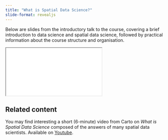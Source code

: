 ```yaml
---
title: "What is Spatial Data Science?"
slide-format: revealjs
---
```


Below are slides from the introductory talk to the course, covering a brief introduction to data science and spatial data science, followed by practical information about the course structure and organisation.

```{=html}
<iframe class="slide-deck" src="slides.html"></iframe>
```

::: {.callout-tip}
## Related content

You may find interesting a short (6-minute) video from Carto on _What is Spatial Data Science_ composed of
the answers of many spatial data scientists. Available on [Youtube](https://www.youtube.com/watch?v=osAbJeTho5w).
:::